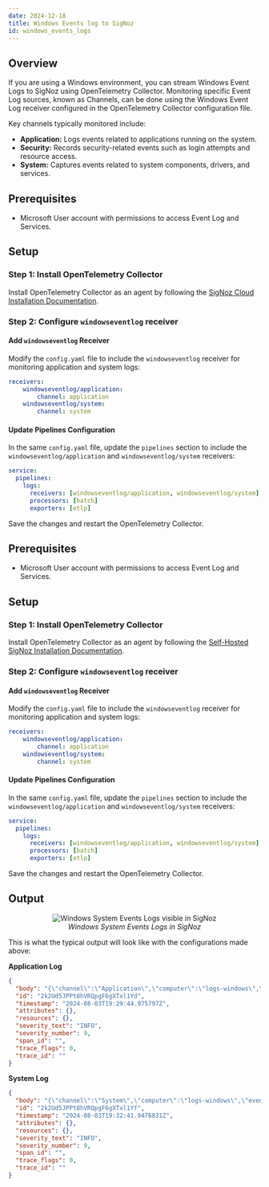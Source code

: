 ```yaml
---
date: 2024-12-18
title: Windows Events log to SigNoz
id: windows_events_logs
---
```


## Overview

If you are using a Windows environment, you can stream Windows Event Logs to SigNoz using OpenTelemetry Collector. Monitoring specific Event Log sources, known as Channels, can be done using the Windows Event Log receiver configured in the OpenTelemetry Collector configuration file.

Key channels typically monitored include:

- **Application:** Logs events related to applications running on the system.
- **Security:** Records security-related events such as login attempts and resource access.
- **System:** Captures events related to system components, drivers, and services.

<Tabs entityName="plans">

<TabItem value="signoz-cloud" label="SigNoz Cloud" default>

## Prerequisites

- Microsoft User account with permissions to access Event Log and Services.

## Setup

### Step 1: Install OpenTelemetry Collector

Install OpenTelemetry Collector as an agent by following the [SigNoz Cloud Installation Documentation](https://signoz.io/docs/tutorial/opentelemetry-binary-usage-in-virtual-machine/).

### Step 2: Configure `windowseventlog` receiver

#### Add `windowseventlog` Receiver

Modify the `config.yaml` file to include the `windowseventlog` receiver for monitoring application and system logs:

```yaml
receivers:
    windowseventlog/application:
        channel: application
    windowseventlog/system:
        channel: system
```

#### Update Pipelines Configuration

In the same `config.yaml` file, update the `pipelines` section to include the `windowseventlog/application` and `windowseventlog/system` receivers:

```yaml
service:
  pipelines:
    logs:
      receivers: [windowseventlog/application, windowseventlog/system]
      processors: [batch]
      exporters: [otlp]
```

Save the changes and restart the OpenTelemetry Collector.

</TabItem>

<TabItem value="self-hosted" label="Self-Host">

## Prerequisites

- Microsoft User account with permissions to access Event Log and Services.

## Setup

### Step 1: Install OpenTelemetry Collector

Install OpenTelemetry Collector as an agent by following the [Self-Hosted SigNoz Installation Documentation](https://signoz.io/docs/self-host/install/).

### Step 2: Configure `windowseventlog` receiver

#### Add `windowseventlog` Receiver

Modify the `config.yaml` file to include the `windowseventlog` receiver for monitoring application and system logs:

```yaml
receivers:
    windowseventlog/application:
        channel: application
    windowseventlog/system:
        channel: system
```

#### Update Pipelines Configuration

In the same `config.yaml` file, update the `pipelines` section to include the `windowseventlog/application` and `windowseventlog/system` receivers:

```yaml
service:
  pipelines:
    logs:
      receivers: [windowseventlog/application, windowseventlog/system]
      processors: [batch]
      exporters: [otlp]
```

Save the changes and restart the OpenTelemetry Collector.

</TabItem>

</Tabs>

## Output

<figure data-zoomable align='center'>
    <img src="/img/docs/logs-management/send-logs/windows-events-logs.webp" alt="Windows System Events Logs visible in SigNoz"/>
    <figcaption><i>Windows System Events Logs in SigNoz</i></figcaption>
</figure>

This is what the typical output will look like with the configurations made above:

**Application Log**

```json
{
  "body": "{\"channel\":\"Application\",\"computer\":\"logs-windows\",\"event_data\":{},\"event_id\":{\"id\":16384,\"qualifiers\":16384},\"keywords\":[\"Classic\"],\"level\":\"Information\",\"message\":\"Successfully scheduled Software Protection service for re-start at 2024-08-10T18:52:44Z. Reason: RulesEngine.\",\"opcode\":\"0\",\"provider\":{\"event_source\":\"Software Protection Platform Service\",\"guid\":\"{E23B33B0-C8C9-472C-A5F9-F2BDFEA0F156}\",\"name\":\"Microsoft-Windows-Security-SPP\"},\"record_id\":750,\"system_time\":\"2024-08-03T19:29:44.9757970Z\",\"task\":\"0\"}",
  "id": "2k2Ud5JPPt8hVRQpgF6gXTxl1Yd",
  "timestamp": "2024-08-03T19:29:44.975797Z",
  "attributes": {},
  "resources": {},
  "severity_text": "INFO",
  "severity_number": 9,
  "span_id": "",
  "trace_flags": 0,
  "trace_id": ""
}
```

**System Log**

```json
{
  "body": "{\"channel\":\"System\",\"computer\":\"logs-windows\",\"event_data\":{\"param1\":\"Background Intelligent Transfer Service\",\"param2\":\"auto start\",\"param3\":\"demand start\",\"param4\":\"BITS\"},\"event_id\":{\"id\":7040,\"qualifiers\":16384},\"keywords\":[\"Classic\"],\"level\":\"Information\",\"message\":\"The start type of the Background Intelligent Transfer Service service was changed from auto start to demand start.\",\"opcode\":\"0\",\"provider\":{\"event_source\":\"Service Control Manager\",\"guid\":\"{555908d1-a6d7-4695-8e1e-26931d2012f4}\",\"name\":\"Service Control Manager\"},\"record_id\":893,\"system_time\":\"2024-08-03T19:32:41.9476831Z\",\"task\":\"0\"}",
  "id": "2k2Ud5JPPt8hVRQpgF6gXTxl1Yf",
  "timestamp": "2024-08-03T19:32:41.9476831Z",
  "attributes": {},
  "resources": {},
  "severity_text": "INFO",
  "severity_number": 9,
  "span_id": "",
  "trace_flags": 0,
  "trace_id": ""
}
